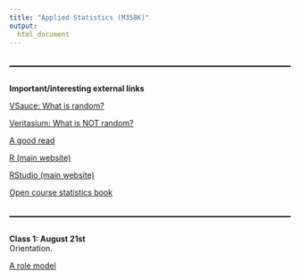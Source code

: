 ```yaml
---
title: "Applied Statistics (M358K)"
output: 
  html_document
---
```


<style>
  hr {
      position: relative; 
            top: 20px; 
            border: none; 
            height: 2px; 
            background: black; 
            margin-bottom: 50px; 
  }
</style>
  
---

**Important/interesting external links**

[VSauce: What is random?](https://www.youtube.com/watch?v=9rIy0xY99a0)

[Veritasium: What is NOT random?](https://youtu.be/sMb00lz-IfE)

[A good
read](http://www.amazon.com/Cartoon-Guide-Statistics-Larry-Gonick/dp/0062731025/ref=sr_1_1?ie=UTF8&qid=1453216179&sr=8-1&keywords=cartoon+guide+to+statistics)

[R (main website)](https://www.r-project.org/)

[RStudio (main website)](https://rstudio.com/)

[Open course statistics book](https://www.openintro.org/book/os/)

---

**Class 1: August 21st**<br>
Orientation. <br>

[A role model](pics/bilbo.jpeg)

<!--
[The first-day handout (unique: 55465; 11am-12noon)](syllabus/syllabus-55465.pdf)

[Class notes](notes/m358k-aug-22-2022.pdf) 

[Open course video](https://youtu.be/rG-SLQ2uF8U): The definition of probability and first properties

[Open course video](https://youtu.be/HxEz4ZHUY5Y): Conditional probability. Probability trees. Bayes theorem. 

[Homework #1](hw/m358k-hw-one.pdf) -- due on **Friday, September 9th**

[Homework #1](code/m358k-hw-one-probs.Rmd) - this is the Rmd file which you are more than welcome to use to neatly complete your homework assignment 

---

**Class 2: August 24th**<br>
Setting up R and RStudio. Basics of R.<br>

[The instructions slideshow](instructions/m358k-R-instructions.html)

[The R-script from class](code/first-script.R)

---

**Class 3: August 26th**<br>
R-scripts. R-notebooks.<br>

[Warm-up worksheet #1](ww/m358k-ww1-common-sense.pdf): Problems 

[Warm-up worksheet #1](ww/m358k-ww1-common-sense-solns.pdf): Solutions

[The basic R slideshow](instructions/m358k-basic-R.html)

[The R-notebook from class](code/first-notebook.Rmd)

[The basic R "cheatsheet"](https://raw.githubusercontent.com/rstudio/cheatsheets/master/base-r.pdf)

[Homework Instructions](instructions/m358k-hw-instructions.html) -- if in doubt, read and understand all of this before you work on your homework/project

[Homework Template](code/homework-template.Rmd) -- this is the template you can use to complete your homework assignments and projects 

[Project #1: Part #1](projects/m358k-team-contract.docx) -- due on **Monday, September 12th**

[Project #1: Part #2](projects/m358k-project-one.pdf) -- due on **Monday, September 12th**

[Project #1: Part #2](code/m358k-project-one.Rmd) -- the Rmd file for those who are interested

---

**Class 4: August 29th**<br>
Functions in R. `If ... else` in R.<br>

[Warm-up worksheet #2](code/m358k-ww2-basic-r.Rmd): Problems 

[Warm-up worksheet #2](code/m358k-ww2-basic-r-solns.Rmd): Solutions

[A tutorial on functions in R](https://www.tutorialspoint.com/r/r_functions.htm)

[If ... else](https://www.datamentor.io/r-programming/if-else-statement/)

[The R-script from class](code/toy-ftions-if-inclass.R)

---

**Class 5: August 31st**<br> 
Review of discrete random variables.<br>

Bernoulli and binomial <span style="color: purple;">**(Section 4.3)**</span>.<br>

[Wikipedia: Bernoulli trials](https://en.wikipedia.org/wiki/Bernoulli_trial) -- if you are interested 

[Wikipedia: Jacob Bernoulli](https://en.wikipedia.org/wiki/Jacob_Bernoulli) -- if you are interested  

[Wikipedia: The Binomial Distribution](https://en.wikipedia.org/wiki/Binomial_distribution) -- if you are interested

[Class notes](notes/m358k-aug-31-2022.pdf) 

[Mathematica demonstration: The Binomial Distribution](http://demonstrations.wolfram.com/BinomialDistribution/) 

[Open course video](https://youtu.be/tKmyzhvgudw): A review of the binomial distribution

[Homework #2](hw/m358k-hw-two.pdf) -- due on **Friday, September 16th**

[Homework #2](code/m358k-hw-two.Rmd) - this is the Rmd file which you are more than welcome to use to neatly complete your homework assignment 

---

**Class 6: September 2nd**<br>
Simulations of random variables. Plots. Histograms.
<span style="color: purple;">**(Section 2.1.3)**</span><br>

[Wikipedia: Random number generation](https://en.wikipedia.org/wiki/Random_number_generation)

[Wikipedia: Mersenne twister](https://en.wikipedia.org/wiki/Mersenne_Twister)

[An atmospheric RNG](https://www.random.org/)

[Setting a seed in `R`](https://r-coder.com/set-seed-r/)

[Class notes](notes/m358k-sept-02-2022.pdf) 

[The R-script from class](code/war-etc.R)

[Homework #3](hw/m358k-hw-three.pdf) -- due on **Friday, September 23rd, 2022**

[Homework #3](code/m358k-hw-three.Rmd) - this is the Rmd file which you are more than welcome to use to neatly complete your homework 

[Project #2](projects/m358k-project-two.pdf) -- **due on Monday, September 26h** 

[Project #2](code/m358k-project-two.Rmd) -- this is the Rmd file which you are more than welcome to use to neatly complete your project 

What is statistics? 
<span style="color: purple;">**(Sections 1.2.1, 1.2.2)**</span><br>

[Open course video](https://youtu.be/Mjif8PTgzUs): Data basics

[Old class notes](notes/m358k-sept-09-2020.pdf) 

---

**Class 7: September 7th**<br> 
Data presentation [graphical]
<span style="color: purple;">**(Sections 2.2.1, 2.2.5)**</span><br>

[Warm-up worksheet #3](code/m358k-ww3-sims-probs.Rmd): Problems

[Warm-up worksheet #3](code/m358k-ww3-sims-solns.Rmd): Solutions

[The R-script from class](code/plots.R)

[Open course video](https://youtu.be/7NhNeADL8fA): Exploring categorical data

---

**Class 8: September 9th**<br>
Data presentation [more on graphical; numerical]
<span style="color: purple;">**(Sections 2.1.2, 2.1.3, 2.1.4)**</span>\

[Data](data/pie-survey.csv): Favorite pies

R notebook [cat-data.Rmd](code/cat-data.Rmd)

[Data](data/antibiotics.csv): Pre-existing conditions data - courtesy of the *Open Course Statistics*

[Extra credit #1](quizzes/m358k-quiz1-eda.pdf) -- **due on Wednesday, September 28th**; you can use the points earned towards your homework scores

[Extra credit #1](code/m358k-quiz1-eda.Rmd) - this is the Rmd file which you are more than welcome to use to neatly complete your quiz; you will **not** be able to knit this file as is unless you comment out or delete the `R`-chunk which inserts the picture 

[Data](data/titanic.csv): Simplified Titanic data - courtesy of the *Journal of Statistics Education* 

R notebook [titanic.Rmd](code/titanic.Rmd)

[xkcd](https://xkcd.com/1140/) 

[Florence Nightingale](http://thisisstatistics.org/florence-nightingale-the-lady-with-the-data/) 

[Slides](notes/m358k-2.1-examining-numerical-data.pdf) - **Courtesy of Open Course Statistics**

[Wikipedia: Mean household income](https://en.wikipedia.org/wiki/Household_income_in_the_United_States#Mean_household_income) 

[Graph: US Household Income Distribution](pics/m358k-hh-inc-dist-2015.pdf)

Here is a list of fun sites which make charts: [Infogram](https://infogram.com/), [FastCharts](https://fastcharts.io/), [Flourish](https://flourish.studio/), 
[Datawrapper](https://www.datawrapper.de/)

[Data](data/cafedata.csv): Student-run cafe - courtesy of the *Journal of Statistics Education* 

[Homework #4](hw/m358k-hw-four.pdf) -- due on **Friday, September 30th**

[Homework #4](code/m358k-hw-four.Rmd) - this is the Rmd file which you are more than welcome to use to neatly complete your homework; you will **not** be able to knit this file as is unless you comment out or delete the `R`-chunk which inserts the picture

---

**Class 9: September 12th**<br>
Median. Quartiles. <span style="color: purple;">**(Sections 2.1.5, 2.1.6, 2.1.1)**</span><br>

R script [invented-data.R](code/invented-data.R) from class

[Return values from boxplot](https://r-coder.com/boxplot-r/#Return_values_from_boxplot)

[ProPublica](https://projects.propublica.org/climate-migration/): New Climate Maps Show a Transformed United States

---

**Class 10: September 14th**<br>
Scatterplots  <span style="color: purple;">**(Section 1.2.3)**</span>.<br>

[Data](data/diamond.csv): Carats vs. dollars - courtesy of the *Journal of Statistics Education* 

`R`-script [diamonds.R](code/diamonds.R)

[On plotting scatterplots in R](https://youtu.be/X66b-Jbi15w) - this is a demo in R by yours truly on how to draw scatterplots; feel free to start at 2:35 and watch at twice the speed  

[Gapminder](https://www.gapminder.org/answers/how-does-income-relate-to-life-expectancy/): How Does Income Relate to Life Expectancy?

[Homework #5](hw/m358k-hw-five.pdf) -- due on **Friday, October 7th**

Sampling principles and strategies <span style="color: purple;">**(Section 1.3)**</span><br>

[Slides](notes/m358k-1.3-sampling.pdf) - **Courtesy of Open Course Statistics**

[In-Term One Topics](exams/m358k-one-topics.pdf) 

[Practice for In-Term One](exams/m358k-one-sample-probs.pdf) - **Problems**

[Practice for In-Term One](exams/m358k-one-sample-solns.pdf) - **Solutions**

---

**Class 11: September 16th**<br>
Sampling principles and strategies (cont'd). Randomized response <span style="color: purple;">**(Sections 1.3)**</span><br>

[Problem Set #1](exams/m358k-ps-one-sampling.pdf) - **problems**

[Problem Set #1](exams/m358k-ps-one-sampling-solns.pdf) - **solutions**

[James Grime on randomized response](https://youtu.be/nwJ0qY_rP0A) 

[Wikipedia: Randomized response](https://en.wikipedia.org/wiki/Randomized_response) 

[Problem Set #2](exams/m358k-ps-two-rand-resp.pdf) - **problems**

[Problem Set #2](exams/m358k-ps-two-rand-resp-solns.pdf) - **solutions**

---

**Class 12: September 19th**<br>
Experiments <span style="color: purple;">**(Section 1.4)**</span><br>

[Open Course Video](https://youtu.be/g7JGe_ykB3I)

[Slides](notes/m358k-1.4-experiments.pdf) - **Courtesy of Open Course Statistics**

[Problem Set #3](exams/m358k-ps-three-collecting-data.pdf) - **problems**

[Problem Set #3](exams/m358k-ps-three-collecting-data-solns.pdf) - **solutions**

[A historical example](https://helix.northwestern.edu/blog/2010/02/when-science-goes-wrong) 

**Suggested textbook problems** (for after you are done with all the homework): <span style="color: purple;">**1.19, 1.20, 1.23, 1.26, 1.27, 1.28, 2.11, 2.13, 3.9, 3.10, 3.13, 3.19**</span><br>

[Project #3](projects/m358k-project-three.pdf) -- **due on Monday, October 10th** 

[Project #3](code/m358k-project-three.Rmd) - this is the Rmd file which you are more than welcome to use to neatly complete your quiz 

[Follow up on the "Experiment experiment"](https://www.npr.org/sections/health-shots/2018/08/27/642218377/in-psychology-and-other-social-sciences-many-studies-fail-the-reproducibility-te/)

[Andrew Gelman on the "replication crisis"](http://andrewgelman.com/2016/03/03/more-on-replication-crisis/) 

---

**Class 13: September 21st**<br>
<span style="color: red;">**In-Term One**</span><br>

[In-Term One](exams/m358k-one-solns.pdf) - **solutions**

---

**Class 14: September 23rd**<br>
Review of continuous distributions. Expectation. Variance. <br>

[Class notes](notes/m358k-sept-26-2022.pdf) 

[Quiz #6](quizzes/m358k-quiz-six.pdf) -- **due on Friday, October 1st**

[Quiz #6](code/m358k-quiz-six.Rmd) - this is the Rmd file which you are more than welcome to use to neatly complete your quiz 

---

**Class 15: September 26th**<br>
Statistical inference. Statistics and the sampling distribution.<br>

R notebook [Odin.Rmd](code/Odin.Rmd)

[Sample versus Theoretical Distribution](http://demonstrations.wolfram.com/SampleVersusTheoreticalDistribution/){.demonstrationHyperlink} from the [Wolfram Demonstrations Project](http://demonstrations.wolfram.com/){.demonstrationHyperlink} by Joe Bolte 

Point estimates and sampling variability <span style="color: purple;">**(Section 5.1)**</span><br>

[Slides](notes/m358k-5.1-point-estimates-and-sampling-variability.pdf) - **Courtesy of Open Course Statistics**

R notebook [prop.Rmd](code/prop.Rmd)

[Problem Set #4](problem-sets/m358k-ps-four.pdf) - **problems**

[Problem Set #4](problem-sets/m358k-ps-four-solns.pdf) - **solutions**

---

**Class 16: September 28th**<br>
The normal distribution [review] <span style="color: purple;">**(Section 4.1, Appendix C.1)**</span><br>

[Class notes](notes/m358k-sept-29-2021.pdf) 

[Standard Normal Distribution Areas](http://demonstrations.wolfram.com/StandardNormalDistributionAreas/){.demonstrationHyperlink} from the [Wolfram Demonstrations Project](http://demonstrations.wolfram.com/){.demonstrationHyperlink} by Ian McLeod 

[The Normal Distribution](http://demonstrations.wolfram.com/TheNormalDistribution/) from the [Wolfram Demonstrations Project](http://demonstrations.wolfram.com/){.demonstrationHyperlink} by Ian McLeod 

[Area of a Normal Distribution](http://demonstrations.wolfram.com/AreaOfANormalDistribution/){.demonstrationHyperlink} from the [Wolfram Demonstrations Project](http://demonstrations.wolfram.com/){.demonstrationHyperlink} by Eric Schulz 

[Standard normal table](notes/std-normal-table.pdf)

[Slides](notes/m358k-4.1-normal-distribution.pdf) - **Courtesy of Open Course Statistics**

[Wikipedia: Six sigma](https://en.wikipedia.org/wiki/Six_Sigma)

[How to shade in R](http://www.alisonsinclair.ca/2011/03/shading-between-curves-in-r/) 

[Homework #6](hw/m358k-hw-six.pdf) -- due on **Friday, October 14th**

[Homework #6](code/m358k-hw-six.Rmd) - this is the Rmd file which you are more than welcome to use to neatly complete your homework assignment 

[Quiz #7](quizzes/m358k-quiz-seven.pdf) -- **due on Friday, October 8th**

[Quiz #7](code/m358k-quiz-seven.Rmd) - this is the Rmd file which you are more than welcome to use to neatly complete your quiz 

[Mystery Data](data/mystery-data.csv): this data set is necessary for *Project #4*

[Bitcoin Data](data/bitcoin.csv): this data set is necessary for *Project #4*

[Project #4](projects/m358k-project-four.pdf) -- **due on Monday, October 25th** 

[Project #4](code/m358k-project-four.Rmd) - this is the Rmd file which you are more than welcome to use to neatly complete your project 

[%in% in `R`](https://www.marsja.se/how-to-use-in-in-r/)

---

**Class 17: September 30th**<br>
More on the normal distribution.<br>

[The R-script from class](code/normal.R)

[Problem Set #5](problem-sets/m358k-ps-five-normal.pdf) -- **problems**

[Problem Set #5](problem-sets/m358k-ps-five-normal-solns.pdf) -- **solutions**

[Class notes](notes/m358k-oct-03-2022.pdf) 

---

**Class 18: October 3rd**<br>
The normal approximation to the binomial [review] <span style="color: purple;">**(Sections 4.3.2 and 4.3.3)**</span>.<br>

[Class notes](notes/m358k-oct-05-2022.pdf) 

[The R-script from class](code/dML.R)

[Problem Set #6](problem-sets/m358k-ps-six-dML.pdf) -- **problems**

[Problem Set #6](problem-sets/m358k-ps-six-dML-solns.pdf) -- **solutions**

[Mathematica demonstration](http://demonstrations.wolfram.com/IllustratingTheCentralLimitTheoremWithSumsOfBernoulliRandomV/): The Normal Approximation to the Binomial Distribution

[Open Course Video](https://www.youtube.com/watch?v=VvksxAZAlrQ&list=PLkIselvEzpM6V9h55s0l9Kzivih9BUWeW): Normal approximation to the binomial

---

**Class 19: October 5th**<br>
The Central Limit Theorem [review] <span style="color: purple;">**(Sections 5.1.3 and 7.1.1)**</span>.<br>

[Class notes](notes/m358k-oct-07-2022.pdf)

[Wikipedia](https://en.wikipedia.org/wiki/Gamma_distribution): On the **gamma distribution**

[The R-script from class](code/clt-in-class.R)

[Problem Set #7](problem-sets/m358k-ps-seven-CLT.pdf) -- **problems**

[Problem Set #7](problem-sets/m358k-ps-seven-CLT-solns.pdf) -- **solutions**

[Homework #7](hw/m358k-hw-seven.pdf) -- due on **Friday, October 21st, 2022**

[Homework #7](code/m358k-hw-seven.Rmd) - this is the Rmd file which you are more than welcome to use to neatly complete your homework assignment 


---

**Class 20: October 7th**<br>
Sample mean (the normal case).<br>

[Class notes](notes/m358k-oct-10-2022.pdf) 

[Problem Set #8](problem-sets/m358k-ps-eight-normal-sample.pdf) -- **problems**

[Problem Set #8](problem-sets/m358k-ps-eight-normal-sample-solns.pdf) -- **solutions**

--- 

**Class 21: October 10th**<br>
Confidence intervals (the normal case). <br>

[Class notes](notes/m358k-oct-12-2022.pdf) 

[Class notes](notes/m358k-oct-14-2022.pdf) 

R notebook [normal-conf-int.Rmd](code/normal-conf-int.Rmd)

Shiny: [Confidence intervals](https://milica-cudina.shinyapps.io/Coverage/)

[Problem Set #9](problem-sets/m358k-ps-nine-normal-conf-int.pdf) -- **problems**

[Problem Set #9](problem-sets/m358k-ps-nine-normal-conf-int-solns.pdf) -- **solutions**

[Homework #7](hw/m358k-hw-seven-solns.pdf) -- **solutions**

[Quiz #8](quizzes/m358k-quiz-eight-normal-conf-int.pdf) -- **due on Friday, October 15th**

[Homework #8](hw/m358k-hw-eight.pdf) -- due on **Friday, October 28th, 2022**

[Homework #8](code/m358k-hw-eight.Rmd) - this is the Rmd file which you are more than welcome to use to neatly complete your homework assignment 

---

**Class 22: October 12th**<br>
Principles of hypothesis testing. The $p−$value.<br>

[Class notes](notes/m358k-oct-15-2021.pdf) 

[Quiz #8](quizzes/m358k-quiz-eight-normal-conf-int-solns.pdf) -- **solutions**

[In-Term Two Topics](exams/m358k-two-topics.pdf) 

[Practice for In-Term Two](exams/m358k-two-sample-solns.pdf) - **Problems**

[Practice for In-Term Two](exams/m358k-two-sample-probs.pdf) - **Solutions**

---

**Class 23: October 14th**<br>
More on hypothesis testing in the normal case. 

[Class notes](notes/m358k-oct-18-2021.pdf) 

[Problem Set #10](problem-sets/m358k-ps-ten-hypothesis-test-p-value-mean.pdf) -- **problems**

[Problem Set #10](problem-sets/m358k-ps-ten-hypothesis-test-p-value-mean.pdf) -- **solutions**

[Extra-Credit Quiz #2](quizzes/m358k-quiz2-normal-hyp-test.pdf) -- **due on Wednesday, November 2nd, 2022**

[Extra-Credit Quiz #3](quizzes/m358k-quiz3-more-hyp-test.pdf) -- **due on Wednesday, November 9th, 2022**

[Mock In-Term Two](exams/m358k-two-mock-probs.pdf) - **Problems**

[Mock In-Term Two](exams/m358k-two-mock-solns.pdf) - **Solutions**

---

**Class 24: October 17th**<br>
The reasoning of tests of significance. Inference as a decision.<br>

[Class notes](notes/m358k-oct-20-2021.pdf) 

[$p-$hacking is bad](https://www.popularmechanics.com/science/math/a40971517/p-value-statistics-fragility-index/)

---

**Class 25: October 19th**<br>
<span style="color: red;">**In-Term Two**</span><br>

[In-Term Two](exams/m358k-two-solns.pdf) - **Solutions**

---

**Class 26: October 21st**<br>
Hypothesis-testing practice (the normal case).<br>

[Class notes](notes/m358k-oct-22-2021-abridged.pdf) 

[Problem Set #11](problem-sets/m358k-ps-eleven-sign-test-mean.pdf) -- **problems** 

[Problem Set #11](problem-sets/m358k-ps-eleven-sign-test-mean-solns.pdf) -- **solutions** 

An [article](https://journals.plos.org/plosbiology/article?id=10.1371/journal.pbio.1002106) on **p-hacking** in biology

A [blog post](https://fivethirtyeight.com/features/science-isnt-broken/#part1) on **p-hacking** with an interactive component

[Problem Set #12](problem-sets/m358k-ps-twelve-normal-hyp-test.pdf) -- **problems** 

[Problem Set #12](problem-sets/m358k-ps-twelve-normal-hyp-test-solns.pdf) -- **solutions** 

[Quiz #9](quizzes/m358k-quiz-nine-normal-hyp-test-solns.pdf) -- **solutions**

---

**Class 27: October 24th**<br>
Types of errors.<br>

[Errors](pics/pregnant.jpg)

[Class notes](notes/m358k-oct-29-2022.pdf)

[Problem Set #13](problem-sets/m358k-ps-thirteen-errors.pdf) -- **problems** 

[Problem Set #13](problem-sets/m358k-ps-thirteen-errors-solns.pdf) -- **solutions** 

[R-bloggers](https://www.r-bloggers.com/2021/06/qq-plots-in-r-quantile-quantile-plots-quick-start-guide/): QQ-plots in `R`

[Data](data/temperatures-heart.csv): this data set is necessary for *Project #5*

[Project #5](projects/m358k-project5-probs.pdf) -- **due on Monday, November 15th** 

[Project #5](code/m358k-project-five-probs.Rmd) - this is the Rmd file which you are more than welcome to use to neatly complete your project 

---

**Class 28: October 26th**<br>
Power of test (the normal case).<br>

[Power of test](pics/power.png)

[Class notes](notes/m358k-oct-31-2022.pdf)

[Homework #9](hw/m358k-hw-nine.pdf) -- due on **Friday, November 4th**

[Homework #9](code/m358k-hw-nine.Rmd) - this is the Rmd file which you are more than welcome to use to neatly complete your homework assignment 

[Extra class notes](notes/m358k-oct-29-2021.pdf)

[Problem Set #14](problem-sets/m358k-ps-fourteen-power-of-test.pdf) -- **problems** 

[Problem Set #14](problem-sets/m358k-ps-fourteen-power-of-test-solns.pdf) -- **solutions** 

[Quiz #10](quizzes/m358k-quiz-ten-more-hyp-test-solns.pdf) -- **solutions**

---

**Class 29: October 28th**<br>
The sampling distribution for *counts* and  *proportions*. Confidence intervals 
<span style="color: purple;">**(Sections 6.1.1, 6.1.2, and 6.1.5)**</span><br>

[Open course video](https://youtu.be/_iFAZgpWsx0): Statistical inference for proportions.

[Class notes](notes/m358k-nov-02-2022.pdf)

[Problem set #15](problem-sets/m358k-ps-fifteen-single-prop-conf-int.pdf) -- **problems**

[Problem set #15](problem-sets/m358k-ps-fifteen-single-prop-conf-int-solns.pdf) -- **solutions**

[Quiz #11](quizzes/m358k-quiz-eleven-one-prop-conf-int.pdf) -- **due on Friday, November 5th, 2021**

[Homework #10](hw/m358k-hw-ten.pdf) -- due on **Friday, November 11th**

[Homework #10](code/m358k-hw-ten.Rmd) - this is the Rmd file which you are more than welcome to use to neatly complete your homework assignment 

---

**Class 30: October 31st**<br>
Hypothesis testing for a  *proportion* 
<span style="color: purple;">**(Section 6.1.3)**</span><br>

[Class notes](notes/m358k-nov-04-2022.pdf)

[Problem set #16](problem-sets/m358k-ps-sixteen-single-prop-hyp-test.pdf) -- **problems**

[Problem set #16](problem-sets/m358k-ps-sixteen-single-prop-hyp-test-solns.pdf) -- **solutions**

---

**Class 31: November 2nd**<br>
Comparing two proportions <span style="color: purple;">**(Sections 6.2.1, 6.2.2, 6.2.3, 6.2.5)**</span><br>

[Class notes](notes/m358k-nov-07-2022.pdf)

[Complete class notes](notes/m358k-nov-05-2021.pdf)

[Problem set #17](problem-sets/m358k-ps-seventeen-two-props.pdf) -- **problems**

[Problem set #17](problem-sets/m358k-ps-seventeen-two-props-solns.pdf) -- **solutions**

[Quiz #11](quizzes/m358k-quiz-eleven-one-prop-conf-int-solns.pdf) -- **solutions**

[Quiz #12](quizzes/m358k-quiz-twelve-prop-hyp-test.pdf) -- **due on Friday, November 12th, 2020**

[Homework #11](hw/m358k-hw-eleven.pdf) -- due on **Friday, November 18th**

[Homework #11](code/m358k-hw-eleven.Rmd) - this is the Rmd file which you are more than welcome to use to neatly complete your homework assignment 

[Extra-Credit Quiz #2](quizzes/m358k-quiz2-normal-hyp-test-solns.pdf) -- **solutions**

---

**Class 32: November 4th**<br>
The $\chi^2-$ distribution <span style="color: purple;">**(Sections 6.3.3, C.3)**</span><br>

[Class notes](notes/m358k-nov-11-2022.pdf)

[$\chi^2-$table](notes/chi-squared-table.pdf)

[A better $\chi^2-$table](notes/chi-squared-table-better.pdf)

[Mathematica demonstration: The Chi-Squared Distribution](http://demonstrations.wolfram.com/TheChiSquaredDistribution/)

[Mathematica demonstration: Tail Areas under the Chi-Squared Distribution](https://demonstrations.wolfram.com/TailAreasUnderChiSquaredDistributions/#embed)

---

**Class 33: November 7th**<br>
Goodness of fit <span style="color: purple;">**(Sections 6.3.1, 6.3.2, 6.3.4)**</span><br> 

[Open course video](https://youtu.be/Uk36WGxujkc): Goodness of fit.

[Class notes](notes/m358k-nov-11-2021.pdf)

[Problem set #18](problem-sets/m358k-ps-eighteen-goodness-of-fit.pdf) -- **problems**

[Problem set #18](problem-sets/m358k-ps-eighteen-goodness-of-fit-solns.pdf) -- **solutions**

---

**Class 34: November 9th**<br>
Analysis of two-way tables. 

[James Grime on the Simpson's paradox](https://youtu.be/wgLUDw8eLB4) 

Chi-squared test of independence <span style="color: purple;">**(Section 6.4)**</span><br>

[Class notes](notes/m358k-nov-12-2021.pdf)

[Slides](notes/m358k-6.4-chi-squared-test-independence.pdf) - **Courtesy of Open Course Statistics**

[R-code: On-line courses or not?](code/chi-square.R): An example on how to do the $\chi^2-$test of independence in `R`

[Quiz #13](quizzes/m358k-quiz-thirteen-goodness-of-fit.pdf) -- **due on Friday, November 19th, 2021**

[Extra-Credit Quiz #3](quizzes/m358k-quiz3-more-hyp-test-solns.pdf) -- **solutions**

---

**Class 36: November 11th**<br>
$\chi^2-$connections to normal samples.<br>

[Statistics Associated with Normal Samples](http://demonstrations.wolfram.com/StatisticsAssociatedWithNormalSamples/){.demonstrationHyperlink} from the [Wolfram Demonstrations Project](http://demonstrations.wolfram.com/){.demonstrationHyperlink} by Pierre-Emmanuel Robert 

[Quiz #14](quizzes/m358k-quiz-fourteen-chi-squared.pdf) -- **due on Friday, December 3rd, 2021**

The $t-$distribution <span style="color: purple;">**(Sections 7.1.3 and C.2)**</span>.<br>

[Wikipedia](https://en.wikipedia.org/wiki/William_Sealy_Gosset): William Sealy Gosset 

[Mathematica demonstration](http://demonstrations.wolfram.com/StudentsTDistribution/): The Student's t-distribution 

[Class notes](notes/m358k-nov-15-2021.pdf)

[Data](data/euro-weights.csv): this data set is necessary for *Project #6*

[Project #6](projects/m358k-project-six.pdf) -- **due on Monday, December 5th** 

[Project #6](code/m358k-project-six.Rmd) - this is the Rmd file which you are more than welcome to use to neatly complete your project 

[Wikipedia](https://en.wikipedia.org/wiki/Fisher%27s_exact_test): Fisher's exact test 

---

**Class 36: November 14th**<br>
The confidence interval for the population mean <span style="color: purple;">**(Section 7.1.1, 7.1.2, 7.1.4)**</span><br>

[Class notes](notes/m358k-nov-17-2021.pdf)

[R-code](code/dobson-ozone.R): Normality check for Dobson

[R-code](code/t-conf-int.R): Confidence intervals with `t.test`

---

**Class 37: November 16th**<br>
The t-test <span style="color: purple;">**(Section 7.1.5)**</span><br>

[Class notes](notes/m358k-nov-19-2021.pdf)

[Slides](notes/m358k-7.1-one-sample-means-with-the-t-distribution.pdf) - **Courtesy of Open Course Statistics**

[Quiz #13](quizzes/m358k-quiz-thirteen-goodness-of-fit-solns.pdf) -- **solutions**

[In-Term Three Topics](exams/m358k-three-topics.pdf) 

[Practice for In-Term Three](exams/m358k-three-sample.pdf) - **problems**

[Practice for In-Term Three](exams/m358k-three-sample-solns.pdf) - **solutions**

---

**Class 38: November 18th**<br>
t-procedures practice.<br>

[Class notes](notes/m358k-nov-22-2021.pdf)

[Problem set #19](problem-sets/m358k-ps-nineteen-t-procedures.pdf) -- **problems**

[Problem set #19](problem-sets/m358k-ps-nineteen-t-procedures-solns.pdf) -- **solutions**

Robustness of t-procedures (optional).

[Robustness of Student t in the One-Sample  Problem](http://demonstrations.wolfram.com/RobustnessOfStudentTInTheOneSampleProblem/){.demonstrationHyperlink} 
from the [Wolfram Demonstrations  Project](http://demonstrations.wolfram.com/){.demonstrationHyperlink} by Ian McLeod 

[The Royal Society of Chemistry on *robustness*](http://www.rsc.org/images/robust-statistics-technical-brief-6_tcm18-214850.pdf) 

Paired data <span style="color: purple;">**(Section 7.2)**</span><br>

[Slides](notes/m358k-7.2-paired-data.pdf) - **Courtesy of Open Course Statistics**

[Homework #12](hw/m358k-hw-twelve.pdf) -- due on **Friday, December 2nd**

[Homework #12](code/m358k-hw-twelve.Rmd) - this is the Rmd file which you are more than welcome to use to neatly complete your homework assignment 

[The Final Project](projects/m358k-project-final.pdf) -- **due on Friday, December 9th** 

---

**Class 39: November 28th**<br>
Difference of two means <span style="color: purple;">**(Section 7.3)**</span><br>

[Class notes](notes/m358k-nov-29-2021.pdf)

[Slides](notes/m358k-7.3-difference-of-two-means.pdf) - **Courtesy of Open Course Statistics**

[Quiz #15](quizzes/m358k-quiz-fifteen-two-means.pdf) -- **due on Monday, December 6th for extra credit**

t-procedures [practice].<br>

[The R-script from class](code/t-test.R)

[Class notes](notes/m358k-dec-01-2021.pdf)

[Problem set #20](problem-sets/m358k-ps-twenty-two-means.pdf) -- **problems**

[Problem set #20](problem-sets/m358k-ps-twenty-two-means-solns.pdf) -- **solutions**

[Mock In-Term Three](exams/m358k-three-mock.pdf) - **Problems**

[Mock In-Term Three](exams/m358k-three-mock-solns.pdf) - **Solutions**


---

**Class 40: November 30th**<br>
<span style="color: red;">**In-Term Three**</span><br>

[In-Term Three](exams/m358k-three-solns.pdf) - **solutions**

---

**Class 41: December 2nd**<br> 
Correlation. Causation <span style="color: purple;">**(Section 8.1.4)**</span><br>

[xkcd](https://xkcd.com/552/): Correlation

[Class notes](notes/m358k-dec-03-2021.pdf)

[Visualizing Correlations](http://demonstrations.wolfram.com/VisualizingCorrelations/){.demonstrationHyperlink} from the [Wolfram Demonstrations Project](http://demonstrations.wolfram.com/){.demonstrationHyperlink} by Ian McLeod

[Anscombe Quartet](http://demonstrations.wolfram.com/AnscombeQuartet/){.demonstrationHyperlink} from the [Wolfram Demonstrations Project](http://demonstrations.wolfram.com/){.demonstrationHyperlink} by Ian McLeod 

[Datasaurus](https://cran.r-project.org/web/packages/datasauRus/vignettes/Datasaurus.html)

[Problem set #21](problem-sets/m358k-ps-twenty-one-corr-linear-transforms.pdf) -- **problems**

[Problem set #21](problem-sets/m358k-ps-twenty-one-corr-linear-transforms-solns.pdf) -- **solutions**

[Data](data/shoesize.csv): Shoe size and height - courtesy of the *Open Course Statistics*: this data set is necessary for *Quiz #16*

[Quiz #14](quizzes/m358k-quiz-fourteen-chi-squared-solns.pdf) -- **solutions**

[Quiz #16](quizzes/m358k-quiz-sixteen.pdf) -- **due on Monday, December 6th for extra credit**

[Quiz #16](code/m358k-quiz-sixteen.Rmd) - this is the Rmd file which you are more than welcome to use to neatly complete your quiz 

---

**Class 42: December 5th**<br> 
Fitting a line. Residuals <span style="color: purple;">**(Sections 8.1.1, 8.1.2, 8.1.3)**</span><br>

[Slides](notes/m358k-8.1-line-fitting-residuals-correlation.pdf) - **Courtesy of Open Course Statistics**

[Class notes](notes/m358k-dec-06-2021.pdf)

Least-squares. Predictive statistical tools <span style="color: purple;">**(Section 8.2)**</span><br>

[Least squares with the mechanical analogue](http://www.physics.utah.edu/~belz/phys3719/lecture04.pdf) 

Simple linear regression.<br>

[Least Squares Criteria for the Least Squares Regression Line](http://demonstrations.wolfram.com/LeastSquaresCriteriaForTheLeastSquaresRegressionLine/){.demonstrationHyperlink} from the [Wolfram Demonstrations Project](http://demonstrations.wolfram.com/){.demonstrationHyperlink} by Mariel Maughan 

[Mean, Fitted-Value, Error, and Residual in Simple Linear Regression](http://demonstrations.wolfram.com/MeanFittedValueErrorAndResidualInSimpleLinearRegression/){.demonstrationHyperlink} from the [Wolfram Demonstrations Project](http://demonstrations.wolfram.com/){.demonstrationHyperlink} by Ian McLeod 

[R-code](code/simple-least-squares.R): Simple linear regression

[Regression toward the Mean](http://demonstrations.wolfram.com/RegressionTowardTheMean/){.demonstrationHyperlink} from the [Wolfram Demonstrations Project](http://demonstrations.wolfram.com/){.demonstrationHyperlink} by Ian McLeod

[Quiz #17](quizzes/m358k-quiz-seventeen-regression.pdf) -- **due on Monday, December 6th for extra credit**

Simple linear regression [cont'd].<br>

[R-code](code/slr-conf-ints.R): Confidence intervals

[Goodhart's Law](https://youtu.be/SwcK7NI_i98) on YouTube

---

[The Final Exam Topics](exams/m358k-final-topics.pdf) 

[The Final Exam Practice](exams/m358k-final-practice.pdf) -- **problems**

[The Final Exam Practice](exams/m358k-final-practice-solns.pdf) -- **solutions**

---

**Three interesting special topics**<br>

<span style="color: blue;">**Lady tasting tea.**</span><br>

[Wikipedia](https://en.wikipedia.org/wiki/Lady_tasting_tea): Lady tasting tea

R. Fisher: [Mathematics of a Lady Tasting Tea](pdf/m358k-lady-tasting-tea-original.pdf)

[Lady Tasting Coffee](http://sciencecases.lib.buffalo.edu/cs/files/2-lady_tasting_tea.pdf): A case study in experimental design

<span style="color: blue;">**The foster-twins study.**</span><br>

[Wikipedia](https://en.wikipedia.org/wiki/Cyril_Burt): Cyril Burt

<span style="color: blue;">**The German tank problem.**</span><br>

[Wikipedia](https://en.wikipedia.org/wiki/German_tank_problem): The German tank problem

---

<!--
[Mock In-Term One](exams/m358k-mock-one-probs.pdf) - **Problems**

[Mock In-Term One](exams/m358k-mock-one.pdf) - **Solutions**

---


[In-term exam #3](exams/m358k-in-term-three-battle-plan.pdf): Battle plan

[In-Term Three](exams/m358k-three.pdf) - **Solutions**

---

<!-- [Quiz \#6](m358k-quiz-six-clt.pdf) \-- Solutions -->

<!-- F-distribution.\ -->

<!-- [Wikipedia: The -->
<!-- F-distribution](https://en.wikipedia.org/wiki/F-distribution) -->

<!-- [The F-Ratio -->
<!-- Distribution](http://demonstrations.wolfram.com/TheFRatioDistribution/){.demonstrationHyperlink} -->
<!-- from the [Wolfram Demonstrations -->
<!-- Project](http://demonstrations.wolfram.com/){.demonstrationHyperlink} by -->
<!-- Chris Boucher -->

<!-- F-test\ -->

<!-- [R-code: Weight-loss campaign](weights.R) -->

<!-- [Class notes](m358k-apr-21.pdf) -->

<!-- Simple linear regression \[cont\'d\].\ -->

<!-- [Open-source statistics -->
<!-- slides](https://www.openintro.org/stat/slides.php) -->

<!-- The coefficient of determination.\ -->

<!-- Confidence intervals for coefficients.\ -->


<!-- Confidence intervals for mean response.\ -->
<!-- Prediction intervals.\ -->

<!-- ANOVA for regression.\ -->

<!-- [xkcd: Twitter timeline height](https://what-if.xkcd.com/65/) -->









